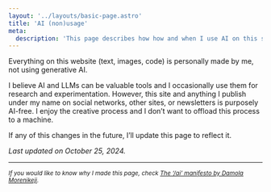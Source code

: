 ```yaml
---
layout: '../layouts/basic-page.astro'
title: 'AI (non)usage'
meta:
  description: 'This page describes how how and when I use AI on this site.'
---
```



Everything on this website (text, images, code) is personally made by me, not using generative AI.

I believe AI and LLMs can be valuable tools and I occasionally use them for research and experimentation. However, this site and anything I publish under my name on social networks, other sites, or newsletters is purposely AI-free. I enjoy the creative process and I don’t want to offload this process to a machine.

If any of this changes in the future, I’ll update this page to reflect it.

_Last updated on October 25, 2024._

---

_<small>If you would like to know why I made this page, check [The ‘/ai’ manifesto by Damola Morenikeji](https://www.bydamo.la/p/ai-manifesto).</small>_
